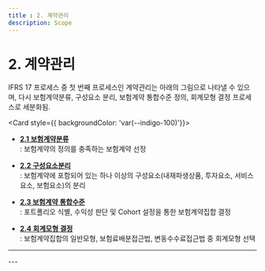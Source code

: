 ```yaml
---
title : 2. 계약관리
description: Scope
---
```


# 2. 계약관리

IFRS 17 프로세스 중 첫 번째 프로세스인 계약관리는 아래의 그림으로 나타낼 수 있으며, 다시 보험계약분류, 구성요소 분리, 보험계약 통합수준 정의, 회계모형 결정 프로세스로 세분화됨.


<Card  style={{ backgroundColor: 'var(--indigo-100)'}}>
* [**2.1 보험계약분류**](/ifrs/210)\
  : 보험계약의 정의를 충족하는 보험계약 선정

* [**2.2 구성요소분리**](/ifrs/220)\
  : 보험계약에 포함되어 있는 하나 이상의 구성요소(내재파생상품, 투자요소, 서비스요소, 보험요소)의 분리

* [**2.3 보험계약 통합수준**](/ifrs/230)\
  : 포트폴리오 식별, 수익성 판단 및 Cohort 설정을 통한 보험계약집합 결정

* [**2.4 회계모형 결정**](/ifrs/240)\
  : 보험계약집합의 일반모형, 보험료배분접근법, 변동수수료접근법 중 회계모형 선택

</Card>

---
<CenterImg src="/ifrs/pic2-1.png" width={700} caption="[사전 프로세스]" />
---
